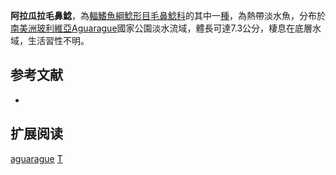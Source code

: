 {{Speciesbox
| name = 阿拉瓜拉毛鼻鯰
| image = 
| image_width = 
| status = NE
| status_system = IUCN3.1
| genus = Trichomycterus
| species = aguarague 
| authority = [[Fernández_&_Osinaga|Fernández & Osinaga]], 2006
| synonyms = 
}}

'''阿拉瓜拉毛鼻鯰'''，為[[輻鰭魚綱|輻鰭魚綱]][[鯰形目|鯰形目]][[毛鼻鯰科|毛鼻鯰科]]的其中一[[種|種]]，為熱帶淡水魚，分布於[[南美洲|南美洲]][[玻利維亞|玻利維亞]]Aguarague國家公園淡水流域，體長可達7.3公分，棲息在底層水域，生活習性不明。

== 参考文献 ==
*{{FishBase_species|genus=Trichomycterus|species=aguarague|year=2014|month=10}}

== 扩展阅读 ==
{{refbegin}}
{{wikispecies-inline|Trichomycterus aguarague|阿拉瓜拉毛鼻鯰}}
{{refend}}
{{Taxonbar|from=Q5672242}}

[[Category:毛鼻鯰属|aguarague]]
[[Category:2006年描述的魚類|T]]

{{鯰形目小作品}}